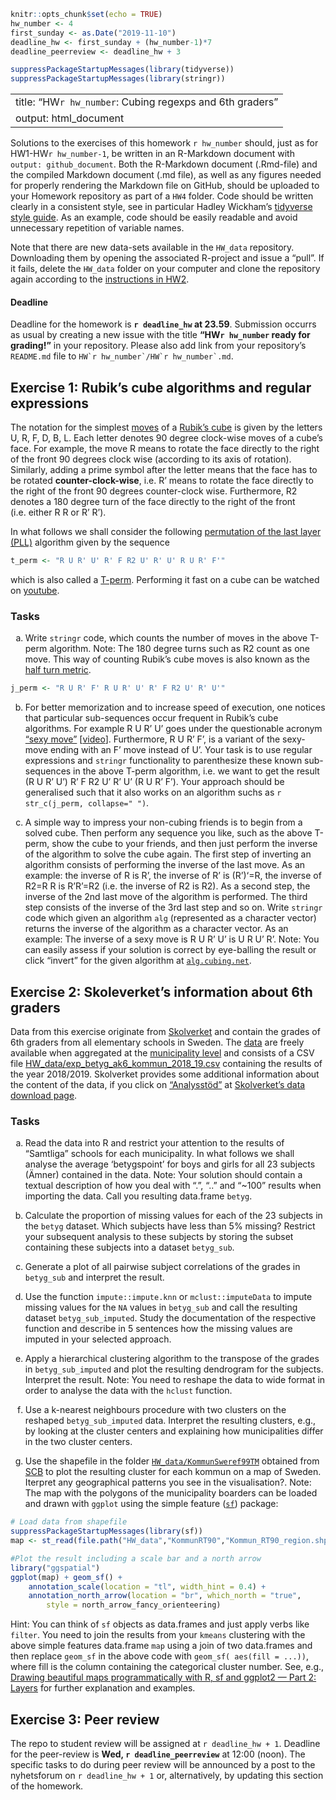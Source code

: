 ```r
knitr::opts_chunk$set(echo = TRUE)
hw_number <- 4
first_sunday <- as.Date("2019-11-10") 
deadline_hw <- first_sunday + (hw_number-1)*7 
deadline_peerreview <- deadline_hw + 3

suppressPackageStartupMessages(library(tidyverse))
suppressPackageStartupMessages(library(stringr))

```
---
title: "HW`r hw_number`: Cubing regexps and 6th graders"
output: html_document
---

Solutions to the exercises of this homework `r hw_number` should, just as for HW1-HW`r hw_number-1`, be written in an R-Markdown document with `output: github_document`. Both the R-Markdown document (.Rmd-file) and the compiled Markdown document (.md file), as well as any figures needed for properly rendering the Markdown file on GitHub, should be uploaded to your Homework repository as part of a `HW4` folder. Code should be written clearly in a consistent style, see in particular Hadley Wickham’s [tidyverse style guide](https://style.tidyverse.org/). As an example, code should be easily readable and avoid unnecessary repetition of variable names.

Note that there are new data-sets available in the `HW_data` repository. Downloading them by opening the associated R-project and issue a “pull”. If it fails, delete the `HW_data` folder on your computer and clone the repository again according to the [instructions in HW2](HW2.html).

#### Deadline 

Deadline for the homework is **`r deadline_hw` at 23.59**. Submission occurrs as usual by creating a new issue with the title **"HW`r hw_number` ready for grading!"** in your repository. Please also add  link from your repository's `README.md` file to ``HW`r hw_number`/HW`r hw_number`.md``.

## Exercise 1: Rubik's cube algorithms and regular expressions

The notation for the simplest [moves](https://solvethecube.com/notation) of a [Rubik's cube](https://en.wikipedia.org/wiki/Rubik%27s_Cube) is given by the letters U, R, F, D, B, L. Each letter denotes 90 degree clock-wise moves of a cube's face. For example, the move R means to rotate the face directly to the right of the front 90 degrees clock wise (according to its axis of rotation). Similarly, adding a prime symbol after the letter means that the face has to be rotated **counter-clock-wise**, i.e. R' means to rotate the face directly to the right of the front 90 degrees counter-clock wise. Furthermore, R2 denotes a 180 degree turn of the face directly to the right of the front (i.e. either R R or R' R'). 

In what follows we shall consider the following [permutation of the last layer (PLL)](https://www.speedsolving.com/wiki/index.php/PLL) algorithm given by the sequence
```r
t_perm <- "R U R' U' R' F R2 U' R' U' R U R' F'"
````
which is also called a [T-perm](https://www.speedsolving.com/wiki/index.php/PLL#T_Permutation). Performing it fast on a cube can be watched on [youtube](https://www.youtube.com/watch?v=989kUSCYWgk).

### Tasks

a. Write `stringr` code, which counts the number of moves in the above T-perm algorithm. Note: The 180 degree turns such as R2 count as one move. This way of counting Rubik's cube moves is also known as the [half turn metric](https://www.speedsolving.com/wiki/index.php/Half_Turn_Metric).

```r
j_perm <- "R U R' F' R U R' U' R' F R2 U' R' U'"
```
b. For better memorization and to increase speed of execution, one notices that particular sub-sequences occur frequent in Rubik's cube algorithms. For example R U R' U' goes under the questionable acronym ["sexy move"](https://www.speedsolving.com/wiki/index.php/Sexy_Move) [[video](https://www.youtube.com/watch?v=NwEhhKQOPiQ)]. Furthermore, R U R' F', is a variant of the sexy-move ending with an F' move instead of U'. Your task is to use regular expressions and `stringr` functionality to parenthesize these known sub-sequences in the above T-perm algorithm, i.e. we want to get the result
(R U R' U') R' F R2 U' R' U' (R U R' F'). Your approach should be generalised such that it also works on an algorithm suchs as `r str_c(j_perm, collapse=" ")`.

c. A simple way to impress your non-cubing friends is to begin from a solved cube. Then perform any sequence you like, such as the above T-perm, show the cube to your friends, and then just perform the inverse of the algorithm to solve the cube again. The first step of inverting an algorithm consists of performing the inverse of the last move. As an example: the inverse of R is R', the inverse of R' is (R')'=R, the inverse of R2=R R is R'R'=R2 (i.e. the inverse of R2 is R2). As a second step, the inverse of the 2nd last move of the algorithm is performed. The third step consists of the inverse of the 3rd last step and so on. Write `stringr` code which given an algorithm `alg` (represented as a character vector) returns the inverse of the algorithm as a character vector. As an example: The inverse of a sexy move is R U R' U' is U R U' R'. Note: You can easily assess if your solution is correct by eye-balling the result or click "invert" for the given algorithm at [`alg.cubing.net`](https://alg.cubing.net/?alg=R_U_R-_F-_R_U_R-_U-_R-_F_R2_U-_R-_U-).


## Exercise 2: Skoleverket's information about 6th graders

Data from this exercise originate from [Skolverket](https://www.skolverket.se) and contain the grades of 6th graders from all elementary schools in Sweden. The  [data](https://www.skolverket.se/skolutveckling/statistik/sok-statistik-om-forskola-skola-och-vuxenutbildning?sok=SokD&niva=K&omr=ak6&exp=72&lasar=2019&uttag=null) are freely available when aggregated at the [municipality level](https://en.wikipedia.org/wiki/Municipalities_of_Sweden) and  consists of a CSV file [HW_data/exp_betyg_ak6_kommun_2018_19.csv](https://github.com/mt5013-ht19/HW_data/blob/master/exp_betyg_ak6_kommun_2018_19.csv) containing the results of the year 2018/2019. Skolverket provides some additional information about the content of the data, if you click on ["Analysstöd"](https://siris.skolverket.se/siris/ris.visa_analysstod?psRapport=gr6_betyg_amne&psAr=2019&psVerkformkod=11) at [Skolverket's data download page](https://www.skolverket.se/skolutveckling/statistik/sok-statistik-om-forskola-skola-och-vuxenutbildning?sok=SokD&niva=K&omr=ak6&exp=72&lasar=2019&uttag=null). 

### Tasks

a. Read the data into R and restrict your attention to the results of "Samtliga" schools for each municipality. In what follows we shall analyse the average 'betygspoint' for boys and girls for all 23 subjects (Ämner) contained in the data. Note: Your solution should contain a textual description of how you deal with ".", ".." and "~100" results when importing the data. Call you resulting data.frame `betyg`.

b. Calculate the proportion of missing values for each of the 23 subjects in the `betyg` dataset. Which subjects have less than 5% missing? Restrict your subsequent analysis to these subjects by storing the subset containing these subjects into a dataset `betyg_sub`.

c. Generate a plot of all pairwise subject correlations of the grades in `betyg_sub` and interpret the result. 

d. Use the function `impute::impute.knn` or `mclust::imputeData` to impute missing values for the `NA` values in `betyg_sub` and call the resulting dataset `betyg_sub_imputed`. Study the documentation of the respective function and describe in 5 sentences how the missing values are imputed in your selected approach.

e. Apply a hierarchical clustering algorithm to the transpose of the grades in `betyg_sub_imputed` and plot the resulting dendrogram for the subjects. Interpret the result. Note: You need to reshape the data to wide format in order to analyse the data with the `hclust` function.

f. Use a k-nearest neighbours procedure with two clusters on the reshaped `betyg_sub_imputed` data. Interpret the resulting clusters, e.g., by looking at the cluster centers and explaining how municipalities differ in the two cluster centers. 

g. Use the shapefile in the folder [`HW_data/KommunSweref99TM`](https://github.com/mt5013-ht19/HW_data/tree/master/KommunRT90) obtained from [SCB](https://www.scb.se/hitta-statistik/regional-statistik-och-kartor/regionala-indelningar/digitala-granser/) to plot the resulting cluster for each kommun on a map of Sweden. Iterpret any geographical patterns you see in the visualisation?.
Note: The map with the polygons of the municipality boarders can be loaded and drawn with `ggplot` using the simple feature ([`sf`](https://cran.r-project.org/web/packages/sf/index.html)) package:

```r
# Load data from shapefile
suppressPackageStartupMessages(library(sf))
map <- st_read(file.path("HW_data","KommunRT90","Kommun_RT90_region.shp"), stringsAsFactors=FALSE, quiet=TRUE)

#Plot the result including a scale bar and a north arrow
library("ggspatial")
ggplot(map) + geom_sf() + 
    annotation_scale(location = "tl", width_hint = 0.4) +
    annotation_north_arrow(location = "br", which_north = "true",
        style = north_arrow_fancy_orienteering) 
```

Hint: You can think of `sf` objects as data.frames and just apply verbs like `filter`. You need to join the results from your `kmeans` clustering with the above simple features data.frame `map` using a join of two data.frames and then replace `geom_sf` in the above code with `geom_sf( aes(fill = ...))`, where fill is the column containing the categorical cluster number. See, e.g., [Drawing beautiful maps programmatically with R, sf and ggplot2 — Part 2: Layers](https://www.r-spatial.org/r/2018/10/25/ggplot2-sf-2.html) for further explanation and examples. 


## Exercise 3: Peer review

The repo to student review will be assigned at `r deadline_hw + 1`. Deadline for the peer-review is **Wed, `r deadline_peerreview`** at 12:00 (noon). The specific tasks to do during peer review will be announced by a post to the nyhetsforum on `r deadline_hw + 1` or, alternatively, by updating this section of the homework. 
